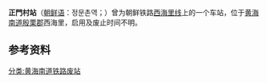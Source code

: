 {{朝鮮半島車站資訊
|公司色 = black
|文字色 = 
|站名 = 正門村站
|圖片 = 
|pxl = 
|圖片說明 =
|前一站 = [[西海里站|西海里]]
|前一站距離 = 
|後一站距離 = 
|後一站 = [[龙井站_(黄海南道)|龙井]]
|諺文 = 정문촌역
|朝鮮漢字 = 정문村驛
|文觀部式 = 
|馬-賴式 =Chŏngmunch'on-yŏk
|副站名 = 
|車站編號 = 
|停站路線數 = 
|所屬公司 = [[朝鲜民主主义人民共和国铁道省|朝鲜民主主义人民共和国铁道省]]
|所屬路線 = [[西海里线|西海里线]]
|距離 = 
|起點站 = [[铁矿站|铁矿]]
|所在地 =[[黄海南道|黄海南道]][[殷栗郡|殷栗郡]]西海里
|車站構造 = 地面车站
|月台配置 = 
|啟用年月日 =  
|廢站年月日 = 
|上下車人次 = 
|統計年度 = 
|轉車 = 
|備註 = 
|全寬備註 = 
}}

'''正門村站'''（[[朝鲜语|朝鲜语]]：정문촌역；{{lang|ko|정문村驛}}）曾为朝鲜铁路[[西海里线|西海里线]]上的一个车站，位于[[黄海南道|黄海南道]][[殷栗郡|殷栗郡]]西海里，启用及废止时间不明。

==参考资料==
{{reflist}}

{{西海里线}}

[[分类:黄海南道铁路废站|分类:黄海南道铁路废站]]